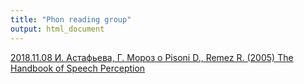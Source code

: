 ```yaml
---
title: "Phon reading group"
output: html_document
---
```


[2018.11.08 И. Астафьева, Г. Мороз о Pisoni D., Remez R. (2005) The Handbook of Speech Perception](https://agricolamz.github.io/phonreadinggroup/2018.11.08_Astafieva_Moroz.html)